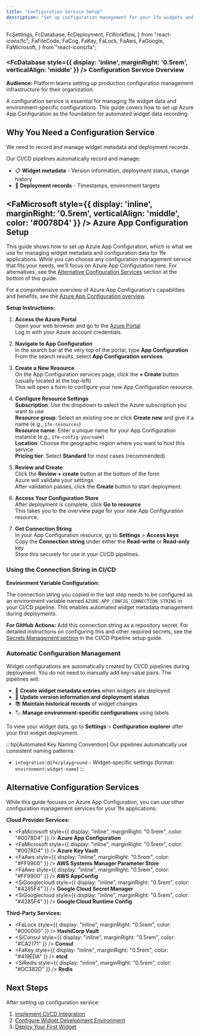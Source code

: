 ```yaml
---
title: "Configuration Service Setup"
description: "Set up configuration management for your 1fe widgets and applications"
---
```


  FcSettings,
  FcDatabase,
  FcDeployment,
  FcWorkflow,
} from "react-icons/fc";
  FaFileCode,
  FaCog,
  FaKey,
  FaLock,
  FaAws,
  FaGoogle,
  FaMicrosoft,
} from "react-icons/fa";

<div className="infrastructure-header">

### <FcDatabase style={{ display: 'inline', marginRight: '0.5rem', verticalAlign: 'middle' }} /> Configuration Service Overview

**Audience:** Platform teams setting up production configuration management infrastructure for their organization.

A configuration service is essential for managing 1fe widget data and environment-specific configurations. This guide covers how to set up Azure App Configuration as the foundation for automated widget data recording.

</div>

## Why You Need a Configuration Service

We need to record and manage widget metadata and deployment records.

Our CI/CD pipelines automatically record and manage:

- 📋 **Widget metadata** - Version information, deployment status, change history
- 📅 **Deployment records** - Timestamps, environment targets

## <FaMicrosoft style={{ display: 'inline', marginRight: '0.5rem', verticalAlign: 'middle', color: '#0078D4' }} /> Azure App Configuration Setup

This guide shows how to set up Azure App Configuration, which is what we use for managing widget metadata and configuration data for 1fe applications. While you can choose any configuration management service that fits your needs, we'll focus on Azure App Configuration here. For alternatives, see the [Alternative Configuration Services](#alternative-configuration-services) section at the bottom of this guide.

For a comprehensive overview of Azure App Configuration's capabilities and benefits, see the [Azure App Configuration overview](https://learn.microsoft.com/en-us/azure/azure-app-configuration/overview).

**Setup Instructions:**

<section>

1. **Access the Azure Portal**  
   Open your web browser and go to the [Azure Portal](https://portal.azure.com/)  
   Log in with your Azure account credentials.

2. **Navigate to App Configuration**  
   In the search bar at the very top of the portal, type **App Configuration**  
   From the search results, select **App Configuration services**.

3. **Create a New Resource**  
   On the App Configuration services page, click the **+ Create** button (usually located at the top-left)  
   This will open a form to configure your new App Configuration resource.

4. **Configure Resource Settings**  
   **Subscription**: Use the dropdown to select the Azure subscription you want to use  
   **Resource group**: Select an existing one or click **Create new** and give it a name (e.g., `1fe-resources`)  
   **Resource name**: Enter a unique name for your App Configuration instance (e.g., `1fe-config-yourname`)  
   **Location**: Choose the geographic region where you want to host this service  
   **Pricing tier**: Select **Standard** for most cases (recommended).

5. **Review and Create**  
   Click the **Review + create** button at the bottom of the form  
   Azure will validate your settings  
   After validation passes, click the **Create** button to start deployment.

6. **Access Your Configuration Store**  
   After deployment is complete, click **Go to resource**  
   This takes you to the overview page for your new App Configuration resource.

7. **Get Connection String**  
   In your App Configuration resource, go to **Settings** > **Access keys**  
   Copy the **Connection string** under either the **Read-write** or **Read-only** key  
   Store this securely for use in your CI/CD pipelines.

</section>

### Using the Connection String in CI/CD

**Environment Variable Configuration:**

The connection string you copied in the last step needs to be configured as an environment variable named `AZURE_APP_CONFIG_CONNECTION_STRING` in your CI/CD pipeline. This enables automated widget metadata management during deployments.

**For GitHub Actions:**
Add this connection string as a repository secret. For detailed instructions on configuring this and other required secrets, see the [Secrets Management section](/how-to-guides/infrastructure%20setup/project-setup/#11-secrets-management) in the CI/CD Pipeline setup guide.

<section>

### Automatic Configuration Management

Widget configurations are automatically created by CI/CD pipelines during deployment. You do not need to manually add key-value pairs. The pipelines will:

- 📝 **Create widget metadata entries** when widgets are deployed
- 🔄 **Update version information and deployment status**
- 📚 **Maintain historical records** of widget changes
- 🏷️ **Manage environment-specific configurations** using labels

To view your widget data, go to **Settings** > **Configuration explorer** after your first widget deployment.

</section>

:::tip[Automated Key Naming Convention]
Our pipelines automatically use consistent naming patterns:

- `integration:@1fe/playground` - Widget-specific settings (format: `environment:widget-name`)
  :::

## Alternative Configuration Services

While this guide focuses on Azure App Configuration, you can use other configuration management services for your 1fe applications:

**Cloud Provider Services:**

- <FaMicrosoft
    style={{ display: "inline", marginRight: "0.5rem", color: "#0078D4" }}
  /> **Azure App Configuration**
- <FaMicrosoft
    style={{ display: "inline", marginRight: "0.5rem", color: "#0078D4" }}
  /> **Azure Key Vault**
- <FaAws
    style={{ display: "inline", marginRight: "0.5rem", color: "#FF9900" }}
  /> **AWS Systems Manager Parameter Store**
- <FaAws
    style={{ display: "inline", marginRight: "0.5rem", color: "#FF9900" }}
  /> **AWS AppConfig**
- <SiGooglecloud
    style={{ display: "inline", marginRight: "0.5rem", color: "#4285F4" }}
  /> **Google Cloud Secret Manager**
- <SiGooglecloud
    style={{ display: "inline", marginRight: "0.5rem", color: "#4285F4" }}
  /> **Google Cloud Runtime Config**

**Third-Party Services:**

- <FaLock
    style={{ display: "inline", marginRight: "0.5rem", color: "#000000" }}
  /> **HashiCorp Vault**
- <SiConsul
    style={{ display: "inline", marginRight: "0.5rem", color: "#CA2171" }}
  /> **Consul**
- <FaKey
    style={{ display: "inline", marginRight: "0.5rem", color: "#419EDA" }}
  /> **etcd**
- <SiRedis
    style={{ display: "inline", marginRight: "0.5rem", color: "#DC382D" }}
  /> **Redis**

## Next Steps

After setting up configuration service:

1. [Implement CI/CD Integration](/how-to-guides/infrastructure%20setup/project-setup/)
2. [Configure Widget Development Environment](/getting-started/local-development/)
3. [Deploy Your First Widget](/getting-started/deploy-poc/)
